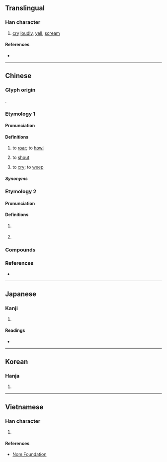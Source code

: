 {{character info}}
==Translingual==

===Han character===
{{Han char|rn=30|rad=口|as=14|sn=17|four=60032|canj=RYRO|ids=⿰口豪}}

# [[cry]] [[loudly]], [[yell]], [[scream]]

====References====
* {{Han ref|kx=0212.170|dkj=04481|dj=0435.010|hdz=10697.020|uh=568E|ud=22158|bh=C07A|bd=49274}}

----

==Chinese==
{{zh-forms}}

===Glyph origin===
{{Han compound|口|豪|ls=psc|c1=s|c2=p}}.

===Etymology 1===
====Pronunciation====
{{zh-pron
|m=háo
|c=hou4
|mn=ml:hô/qz:hô͘/âu
|mn_note=hô/hô͘ - literary; âu - vernacular
|w=3hhau
|cat=v
}}

====Definitions====
{{zh-hanzi}}

# {{lb|zh|of an animal}} to [[roar]]; to [[howl]]
# {{lb|zh|of people}} to [[shout]]
# {{lb|zh|dialectal}} to [[cry]]; to [[weep]]

===== Synonyms =====
{{zh-dial|哭}}

===Etymology 2===
====Pronunciation====
{{zh-pron
|w=0hhau
|cat=intj
}}
====Definitions====
{{zh-hanzi}} {{tlb|zh|Shanghainese Wu}}

# {{n-g|Sentence-final particle used to indicate a rebuting tone.}}
#: {{zh-x|我 嘸沒 做錯 嚎。|tr=3ngu&3hhmm meq&2tsu tshu hhau|I didn’t do anything wrong!|ref='''2007''', Qian Nairong, {{lang|zh|上海话大词典}}, page 310|SH}}
# {{n-g|Used to indicate surprise.}}
#: {{zh-x|嚎，伊 買 得 起 別墅 個 啊！|tr=0hhau&3hhi&3ma teq qi+5biq zr&0hheq&0a|ref='''2007''', Qian Nairong, {{lang|zh|上海话大词典}}, page 310|'''Oh''', turns out he can afford a villa!|SH}}

===Compounds===
{{zh-der|嚎咷|嚎喪|悲嚎|喪聲嚎氣|嚎天喊地|乾嚎|嚎天動地|嚎啕痛哭|嚎啕大哭|嚎啕|神嚎鬼哭|鬼哭狼嚎|鬼哭神嚎}}

===References===
* {{R:yue:Hanzi}}

----

==Japanese==

===Kanji===
{{ja-kanji|grade=|rs=口14}}

# {{rfdef|ja|sort=口14}}

====Readings====
* {{ja-readings|on=[[かう]] (kau), [[ごう]] (gō)|kun=}}

----

==Korean==

===Hanja===
{{ko-hanja|hangeul=호|rv=ho|mr=ho}}

# {{rfdef|ko|sort=口14}}

----

==Vietnamese==

===Han character===
{{vi-readings|reading=hào, gào|rs=口14}}

# {{rfdef|vi|sort=口14}}

====References====
* [http://nomfoundation.org/common/nom_details.php?codepoint=568e Nom Foundation]